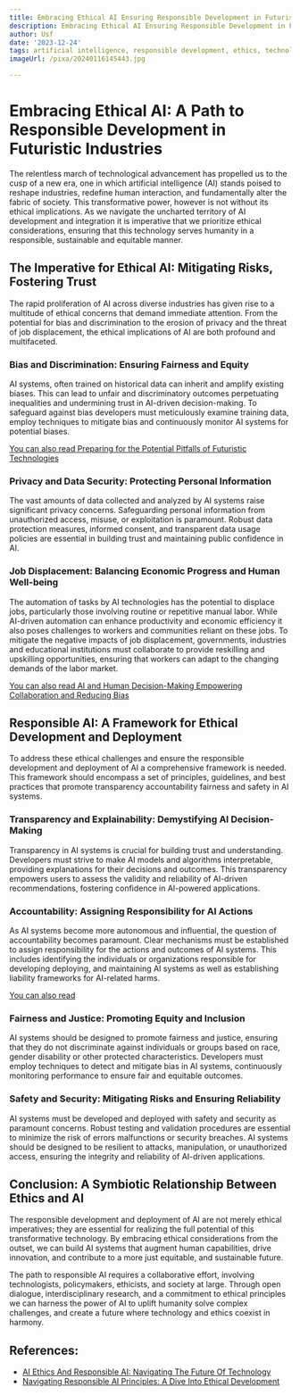 ```yaml
---
title: Embracing Ethical AI Ensuring Responsible Development in Futuristic Industries
description: Embracing Ethical AI Ensuring Responsible Development in Futuristic Industries
author: Usf
date: '2023-12-24'
tags: artificial intelligence, responsible development, ethics, technology, governance
imageUrl: /pixa/20240116145443.jpg

---
```

#  Embracing  Ethical AI: A  Path to Responsible Development in  Futuristic Industries

The relentless march of technological advancement has propelled us to the cusp of a new era, one in which artificial intelligence  (AI) stands poised  to reshape industries, redefine human interaction, and fundamentally alter the fabric of society.  This transformative power, however is not without its ethical implications. As  we navigate the uncharted territory of AI development  and integration  it  is imperative that we  prioritize ethical  considerations, ensuring that this technology serves humanity in a responsible, sustainable and equitable  manner.

## The Imperative for Ethical AI: Mitigating Risks, Fostering Trust

The rapid proliferation of AI across diverse industries has given rise to  a multitude of ethical concerns that demand immediate attention. From the potential for  bias and discrimination to the erosion of  privacy and the threat of job displacement, the ethical implications of AI are  both profound and multifaceted.

### Bias and Discrimination: Ensuring Fairness and Equity

AI  systems,  often trained on historical data can inherit and amplify existing biases. This can lead to  unfair and discriminatory outcomes perpetuating inequalities and undermining trust in AI-driven decision-making.  To safeguard against bias developers must meticulously examine training data, employ techniques to mitigate bias and continuously monitor AI systems  for potential biases.

[You can also read Preparing for the Potential Pitfalls of Futuristic Technologies](Preparing%20for%20the%20Potential%20Pitfalls%20of%20Futuristic%20Technologies)


### Privacy and Data Security: Protecting Personal Information

The vast amounts of data collected and analyzed by AI systems raise significant privacy concerns. Safeguarding personal information from unauthorized access, misuse, or exploitation is paramount. Robust data protection measures, informed  consent, and transparent data  usage policies are essential in  building trust  and maintaining public confidence in AI.

### Job Displacement: Balancing Economic Progress  and Human Well-being

The automation of  tasks by AI technologies has the potential to displace jobs, particularly those involving routine or repetitive manual labor. While AI-driven automation can enhance productivity and economic efficiency it also poses challenges to  workers and communities reliant on these jobs. To mitigate the negative impacts of job displacement, governments, industries and educational institutions  must collaborate to provide reskilling and  upskilling opportunities, ensuring that workers can adapt to the changing demands of the labor market.

[You can also read AI and Human Decision-Making Empowering Collaboration and Reducing Bias](AI%20and%20Human%20Decision-Making%20Empowering%20Collaboration%20and%20Reducing%20Bias)


## Responsible AI: A Framework for Ethical Development and Deployment

To address these  ethical challenges and ensure the  responsible development and deployment of AI  a comprehensive framework  is needed. This framework should encompass a set of principles, guidelines, and best practices  that promote transparency accountability fairness and safety in  AI systems.

### Transparency  and Explainability: Demystifying AI Decision-Making

Transparency in AI systems is crucial  for building trust  and understanding.  Developers must strive to make AI models and algorithms interpretable, providing explanations for their decisions and outcomes. This transparency empowers users to assess the validity and reliability  of AI-driven recommendations, fostering confidence in AI-powered applications.

### Accountability: Assigning Responsibility for AI Actions

As AI  systems become more autonomous and influential, the question  of accountability  becomes paramount. Clear mechanisms must be established to assign responsibility for the actions  and outcomes of AI systems. This  includes identifying the individuals or organizations responsible for developing deploying, and  maintaining AI  systems as well as establishing liability frameworks for  AI-related harms.

[You can also read ]()


### Fairness and Justice: Promoting Equity and Inclusion

AI systems should be designed to promote fairness and justice, ensuring that they do not discriminate  against individuals or  groups based on race, gender disability or other  protected characteristics. Developers must employ techniques to detect  and mitigate bias in AI systems, continuously monitoring performance to ensure fair and equitable  outcomes.

### Safety and Security: Mitigating Risks and Ensuring Reliability

AI systems must  be developed and deployed with  safety and security as paramount concerns. Robust testing and validation procedures are  essential to minimize the risk of errors malfunctions or security breaches. AI systems should  be designed to be  resilient to attacks, manipulation, or unauthorized access, ensuring the integrity  and reliability of AI-driven applications.

## Conclusion: A Symbiotic Relationship Between Ethics  and AI

The responsible development  and deployment of AI are not  merely ethical imperatives; they are  essential for realizing  the full potential of this transformative technology. By embracing ethical considerations  from  the outset, we can build AI systems that  augment human capabilities, drive innovation, and contribute to  a more just equitable, and sustainable future.

The path to responsible AI requires a collaborative effort, involving technologists, policymakers, ethicists, and society at large. Through  open dialogue,  interdisciplinary research, and a commitment to ethical principles we can harness the power of AI to uplift humanity solve complex challenges,  and create a future where  technology and ethics coexist in harmony.

## References:
- [AI Ethics And Responsible AI: Navigating The Future Of Technology](https://www.minddigital.com/ai-ethics-and-responsible-ai-navigating-the-future-of-technology/)
- [Navigating Responsible AI Principles: A Dive Into Ethical Development](https://appinventiv.com/blog/responsible-ai-principles/)
